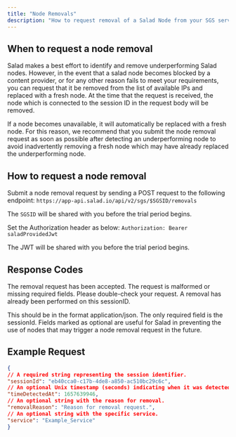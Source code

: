 ---
title: "Node Removals"
description: "How to request removal of a Salad Node from your SGS server"
---

## When to request a node removal
Salad makes a best effort to identify and remove underperforming Salad nodes. However, in the event that a salad node becomes blocked by a content provider, or for any other reason fails to meet your requirements, you can request that it be removed from the list of available IPs and replaced with a fresh node. At the time that the request is received, the node which is connected to the session ID in the request body will be removed.

If a node becomes unavailable, it will automatically be replaced with a fresh node. For this reason, we recommend that you submit the node removal request as soon as possible after detecting an underperforming node to avoid inadvertently removing a fresh node which may have already replaced the underperforming node.

## How to request a node removal
Submit a node removal request by sending a POST request to the following endpoint:
`https://app-api.salad.io/api/v2/sgs/$SGSID/removals`

The `SGSID` will be shared with you before the trial period begins.

Set the Authorization header as below:
`Authorization: Bearer saladProvidedJwt`

The JWT will be shared with you before the trial period begins.
## Response Codes
<AccordionGroup>
  <Accordion title="202 Accepted">
    The removal request has been accepted.
  </Accordion>

  <Accordion title="400 Bad Request">
    The request is malformed or missing required fields. Please double-check your request.
  </Accordion>

  <Accordion title="409 Conflict">
    A removal has already been performed on this sessionID.
  </Accordion>
</AccordionGroup>


<Note>This should be in the format application/json. The only required field is the sessionId. Fields marked as optional are useful for Salad in preventing the use of nodes that may trigger a node removal request in the future.</Note>

## Example Request
``` JSON node_removal.json
{
// A required string representing the session identifier.
"sessionId": "eb40cca0-c17b-4de8-a850-ac510bc29c6c",
// An optional Unix timestamp (seconds) indicating when it was detected as bad.
"timeDetectedAt": 1657639946,
// An optional string with the reason for removal.
"removalReason": "Reason for removal request.",
// An optional string with the specific service.
"service": "Example_Service"
}
```